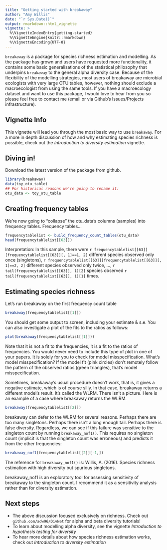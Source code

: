 ```yaml
---
title: "Getting started with breakaway"
author: "Amy Willis"
date: "`r Sys.Date()`"
output: rmarkdown::html_vignette
vignette: >
  %\VignetteIndexEntry{getting-started}
  %\VignetteEngine{knitr::rmarkdown}
  %\VignetteEncoding{UTF-8}
---
```


`breakaway` is a package for species richness estimation and modelling. As the package has grown and users have requested more functionality, it contains some basic generalisations of the statistical philosophy that underpins `breakaway` to the general alpha diversity case. Because of the flexibility of the modelling strategies, most users of breakaway are microbial ecologists with very large OTU tables, however, nothing should exclude a macroecologist from using the same tools. If you have a macroecology dataset and want to use this package, I would love to hear from you so please feel free to contact me (email or via Github's Issues/Projects infrastructure).

## Vignette Info

This vignette will lead you through the most basic way to use `breakaway`. For a more in depth discussion of how and why estimating species richness is possible, check out the *Introduction to diversity estimation* vignette. 

## Diving in!

Download the latest version of the package from github.

```r
library(breakaway)
data(toy_otu_table)
## For historical reasons we're going to rename it:
otu_data <- toy_otu_table
```

## Creating frequency tables

We're now going to "collapse" the otu_data's columns (samples) into frequency tables. Frequency tables...

```r
frequencytablelist <- build_frequency_count_tables(otu_data)
head(frequencytablelist[[63]])
```

Interpretation: In this sample, there were `r frequencytablelist[[63]][frequencytablelist[[63]][, 1]==1, 2]` different species observed only once (singletons), `r frequencytablelist[[63]][frequencytablelist[[63]][, 1]==2, 2]` different species observed only twice, ..., `r tail(frequencytablelist[[63]], 1)[2]` species observed `r tail(frequencytablelist[[63]], 1)[1]` times.


## Estimating species richness

Let's run breakaway on the first frequency count table

```r
breakaway(frequencytablelist[[1]])
```

You should get some output to screen, including your estimate & s.e. You can also investigate a plot of the fits to the ratios as follows: 

```r
plot(breakaway(frequencytablelist[[1]]))
``` 

Note that it is not a fit to the frequencies, it is a fit to the ratios of frequencies. You would never need to include this type of plot in one of your papers. It is solely for you to check for model misspecification. What's model misspecification? If the model fit (pink circles) don't remotely follow the pattern of the observed ratios (green triangles), that's model misspecification.

Sometimes, breakaway's usual procedure doesn't work, that is, it gives a negative estimate, which is of course silly. In that case, breakaway returns a different model's result. It's called the WLRM. There isn't a picture. Here is an example of a case where breakaway returns the WLRM.

```r
breakaway(frequencytablelist[[2]])
```
breakaway can defer to the WLRM for several reasons. Perhaps there are too many singletons. Perhaps there isn't a long enough tail. Perhaps there is false diversity. Regardless, we can see if this failure was sensitive to the singleton count by running `breakaway_nof1()`. This requires no singleton count (implicit is that the singleton count was erroneous) and predicts it from the other frequencies: 

```r
breakaway_nof1(frequencytablelist[[2]][-1,])
```

The reference for `breakaway_nof1()` is:
Willis, A. (2016). Species richness estimation with high diversity but spurious singletons.

breakaway_nof1 is an exploratory tool for assessing sensitivity of
breakaway to the singleton count. I recommend it as a sensitivity analysis
rather than for diversity
estimation. 


## Next steps 

- The above discussion focused exclusively on richness. Check out `github.com/adw96/DivNet` for alpha and beta diversity tutorials!
- To learn about modelling alpha diversity, see the vignette *Introduction to hypothesis testing for diversity*
- To hear more details about how species richness estimation works, check out *Introduction to diversity estimation*

